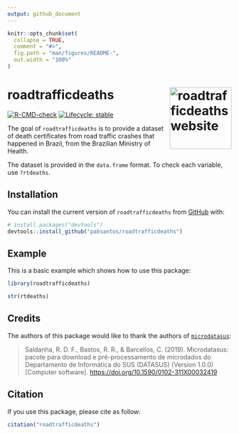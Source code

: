 ```yaml
---
output: github_document
---
```


<!-- README.md is generated from README.Rmd. Please edit that file -->

```r
knitr::opts_chunk$set(
  collapse = TRUE,
  comment = "#>",
  fig.path = "man/figures/README-",
  out.width = "100%"
)
```

# roadtrafficdeaths <a href="https://pabsantos.github.io/roadtrafficdeaths/"><img src="man/figures/logo.png" align="right" height="139" alt="roadtrafficdeaths website" /></a>

<!-- badges: start -->

[![R-CMD-check](https://github.com/pabsantos/roadtrafficdeaths/actions/workflows/R-CMD-check.yaml/badge.svg)](https://github.com/pabsantos/roadtrafficdeaths/actions/workflows/R-CMD-check.yaml)
[![Lifecycle: stable](https://img.shields.io/badge/lifecycle-stable-brightgreen.svg)](https://lifecycle.r-lib.org/articles/stages.html#stable)
<!-- badges: end -->

The goal of `roadtrafficdeaths` is to provide a dataset of death certificates from road traffic crashes that happened in Brazil, from the Brazilian Ministry of Health.

The dataset is provided in the `data.frame` format. To check each variable, use `?rtdeaths`.

## Installation

You can install the current version of `roadtrafficdeaths` from [GitHub](https://github.com/) with:

``` r
# install.packages("devtools")
devtools::install_github("pabsantos/roadtrafficdeaths")
```

## Example

This is a basic example which shows how to use this package:

```r
library(roadtrafficdeaths)

str(rtdeaths)
```

## Credits

The authors of this package would like to thank the authors of [`microdatasus`](https://github.com/rfsaldanha/microdatasus):

> Saldanha, R. D. F., Bastos, R. R., & Barcellos, C. (2019). Microdatasus: pacote para download e pré-processamento de microdados do Departamento de Informática do SUS (DATASUS) (Version 1.0.0) [Computer software]. <https://doi.org/10.1590/0102-311X00032419>

## Citation

If you use this package, please cite as follow:

```r
citation("roadtrafficdeaths")
```
